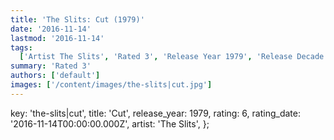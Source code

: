 ```yaml
---
title: 'The Slits: Cut (1979)'
date: '2016-11-14'
lastmod: '2016-11-14'
tags:
  ['Artist The Slits', 'Rated 3', 'Release Year 1979', 'Release Decade 1970']
summary: 'Rated 3'
authors: ['default']
images: ['/content/images/the-slits|cut.jpg']
---
```


  key: 'the-slits|cut',
  title: 'Cut',
  release_year: 1979,
  rating: 6,
  rating_date: '2016-11-14T00:00:00.000Z',
  artist: 'The Slits',
};

<MusicRating data={data} />
